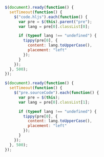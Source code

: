 <script src="https://unpkg.com/@popperjs/core@2"></script>
<script src="https://unpkg.com/tippy.js@6"></script>

```js
$(document).ready(function() {
  setTimeout(function() {
    $("code.hljs").each(function() {
      var pre = $(this).parent("pre");
      var lang = pre[0].classList[0];

      if (typeof lang !== "undefined") {
        tippy(pre[0], {
          content: lang.toUpperCase(),
          placement: "left"
        });
      }
    });
  }, 500);
});
```

```js
$(document).ready(function() {
  setTimeout(function() {
    $("pre.sourceCode").each(function() {
      var pre = $(this);
      var lang = pre[0].classList[1];

      if (typeof lang !== "undefined") {
        tippy(pre[0], {
          content: lang.toUpperCase(),
          placement: "left"
        });
      }
    });
  }, 500);
});
```
